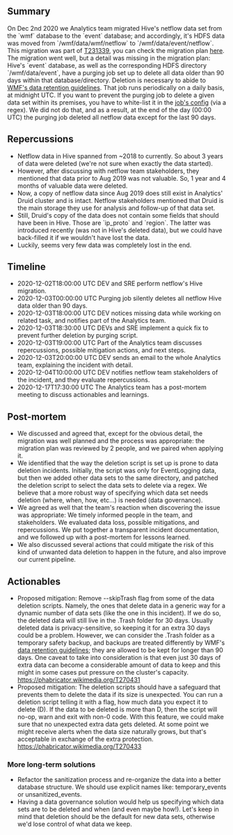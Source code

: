 {{irdoc|status=review}}

== Summary ==
On Dec 2nd 2020 we Analytics team migrated Hive's netflow data set from the `wmf` database to the `event` database; and accordingly, it's HDFS data was moved from `/wmf/data/wmf/netflow` to `/wmf/data/event/netflow`. This migration was part of [https://phabricator.wikimedia.org/T231339 T231339], you can check the migration plan [https://phabricator.wikimedia.org/T231339#6652012 here]. The migration went well, but a detail was missing in the migration plan: Hive's `event` database, as well as the corresponding HDFS directory `/wmf/data/event`, have a purging job set up to delete all data older than 90 days within that database/directory. Deletion is necessary to abide to [https://meta.wikimedia.org/wiki/Data_retention_guidelines WMF's data retention guidelines]. That job runs periodically on a daily basis, at midnight UTC. If you want to prevent the purging job to delete a given data set within its premises, you have to white-list it in the [https://github.com/wikimedia/puppet/blob/production/modules/profile/manifests/analytics/refinery/job/data_purge.pp#L334 job's config] (via a regex). We did not do that, and as a result, at the end of the day (00:00 UTC) the purging job deleted all netflow data except for the last 90 days.

== Repercussions ==
* Netflow data in Hive spanned from ~2018 to currently. So about 3 years of data were deleted (we're not sure when exactly the data started).
* However, after discussing with netflow team stakeholders, they mentioned that data prior to Aug 2019 was not valuable. So, 1 year and 4 months of valuable data were deleted.
* Now, a copy of netflow data since Aug 2019 does still exist in Analytics' Druid cluster and is intact. Netflow stakeholders mentioned that Druid is the main storage they use for analysis and follow-up of that data set.
* Still, Druid's copy of the data does not contain some fields that should have been in Hive. Those are `ip_proto` and `region`. The latter was introduced recently (was not in Hive's deleted data), but we could have back-filled it if we wouldn't have lost the data.
* Luckily, seems very few data was completely lost in the end.

== Timeline ==
* 2020-12-02T18:00:00 UTC  DEV and SRE perform netflow's Hive migration.
* 2020-12-03T00:00:00 UTC  Purging job silently deletes all netflow Hive data older than 90 days.
* 2020-12-03T18:00:00 UTC  DEV notices missing data while working on related task, and notifies part of the Analytics team.
* 2020-12-03T18:30:00 UTC  DEVs and SRE implement a quick fix to prevent further deletion by purging script.
* 2020-12-03T19:00:00 UTC  Part of the Analytics team discusses repercussions, possible mitigation actions, and next steps.
* 2020-12-03T20:00:00 UTC  DEV sends an email to the whole Analytics team, explaining the incident with detail.
* 2020-12-04T10:00:00 UTC  DEV notifies netflow team stakeholders of the incident, and they evaluate repercussions.
* 2020-12-17T17:30:00 UTC  The Analytics team has a post-mortem meeting to discuss actionables and learnings.

== Post-mortem ==
* We discussed and agreed that, except for the obvious detail, the migration was well planned and the process was appropriate: the migration plan was reviewed by 2 people, and we paired when applying it.
* We identified that the way the deletion script is set up is prone to data deletion incidents. Initially, the script was only for EventLogging data, but then we added other data sets to the same directory, and patched the deletion script to select the data sets to delete via a regex. We believe that a more robust way of specifying which data set needs deletion (where, when, how, etc...) is needed (data governance).
* We agreed as well that the team's reaction when discovering the issue was appropriate: We timely informed people in the team, and stakeholders. We evaluated data loss, possible mitigations, and repercussions. We put together a transparent incident documentation, and we followed up with a post-mortem for lessons learned.
* We also discussed several actions that could mitigate the risk of this kind of unwanted data deletion to happen in the future, and also improve our current pipeline.

== Actionables ==
* Proposed mitigation: Remove --skipTrash flag from some of the data deletion scripts. Namely, the ones that delete data in a generic way for a dynamic number of data sets (like the one in this incident). If we do so, the deleted data will still live in the .Trash folder for 30 days. Usually deleted data is privacy-sensitive, so keeping it for an extra 30 days could be a problem. However, we can consider the .Trash folder as a temporary safety backup, and backups are treated differently by WMF's [https://meta.wikimedia.org/wiki/Data_retention_guidelines data retention guidelines]; they are allowed to be kept for longer than 90 days. One caveat to take into consideration is that even just 30 days of extra data can become a considerable amount of data to keep and this might in some cases put pressure on the cluster's capacity. https://phabricator.wikimedia.org/T270431
* Proposed mitigation: The deletion scripts should have a safeguard that prevents them to delete the data if its size is unexpected. You can run a deletion script telling it with a flag, how much data you expect it to delete (D). If the data to be deleted is more than D, then the script will no-op, warn and exit with non-0 code. With this feature, we could make sure that no unexpected extra data gets deleted. At some point we might receive alerts when the data size naturally grows, but that's acceptable in exchange of the extra protection. https://phabricator.wikimedia.org/T270433
=== More long-term solutions ===
* Refactor the sanitization process and re-organize the data into a better database structure. We should use explicit names like: temporary_events or unsanitized_events.
* Having a data governance solution would help us specifying which data sets are to be deleted and when (and even maybe how!). Let's keep in mind that deletion should be the default for new data sets, otherwise we'd lose control of what data we keep.
